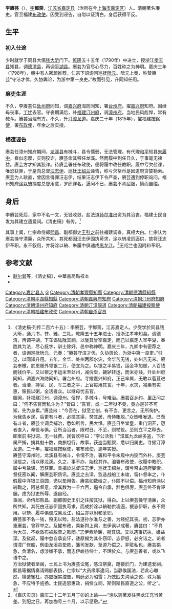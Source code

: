 {{明清人物信息框
| 姓名 = 李赓芸
| 原名 =
| 圖片名稱= 李赓芸.jpg
| 圖片大小 = 220px
| 圖片說明 = 《练川名人画像》收《布政使李先生像》
| 最高職務 = 福建布政使
| 屆數 = 
| 國家 = 大清
| 前任 = 
| 繼任 = 
| 爵位 =
| 籍貫 = [[江蘇省_(清)|江苏省]][[嘉定县|嘉定县]]
| 族裔 = 漢族
| 旗籍 = 
| 字號 = 字鄦斋
| 諡號 = 
| 出生日期 = [[乾隆|乾隆]]十九年（1754年）
| 出生地點 = [[江蘇省_(清)|江苏省]][[嘉定县|嘉定县]]
| 逝世日期 = [[嘉庆|嘉庆]]二十二年（1817年）
| 逝世地點 = [[福建省|福建省]][[福州|福州]]
| 墓葬 =
| 配偶 =
| 親屬 =
| 出身 = 
*乾隆五十五年庚戌恩科進士出身
| 經歷 = 
| 著作 =
}}
'''李赓芸'''（{{bd|1754年||1817年|catIdx=Li李}}），[[表字|字]]'''鄦斋'''，[[江蘇省_(清)|江苏省]][[嘉定县|嘉定县]]（治所在今[[上海市|上海市]][[嘉定区|嘉定区]]）人。清朝著名廉吏。官至福建[[布政使|布政使]]。因受到诬告，自缢以证清白。身后获得平反。

==生平==
===初入仕途===
少时就学于同县大儒[[钱大昕|钱大昕]]门下。[[乾隆|乾隆]]五十五年（1790年）中进士，授浙江[[孝丰县|孝丰县]]知县，调[[德清县|德清县]]，再调[[平湖县|平湖县]]。赓芸为官尽心尽力，百姓称之为神明。嘉庆三年（1798年），朝中有人密疏推荐，仁宗下诏询问巡抚[[阮元|阮元]]。阮元上奏，称赞赓芸“守洁才优，久协舆论，为浙中第一良吏。”故而引见，升同知任用。

===廉吏生涯===
不久，李賡芸任[[处州府|处州府]]同知，调[[嘉兴府|嘉兴府]]海防同知，署[[台州府|台州府]]。擢[[嘉兴府|嘉兴府]]知府。因继母丧事，[[丁忧|丁忧]]去官。守丧期满后，补[[福建|福建]][[汀州府|汀州府]]，调[[漳州府|漳州府]]。当地民风彪悍，常有械斗。赓芸治理有方。不久，升[[汀漳龙道|汀漳龙道]]。嘉庆二十年（1815年），擢福建[[按察使|按察使]]，署[[布政使|布政使]]，年余之后实授。

===横遭诬告===
赓芸任漳州知府期间，[[龙溪县|龙溪县]]有械斗，县令懦弱，无法管理。有代理[[和平|和平]]知县[[朱履中|朱履中]]，看似忠厚，实则狡诈，赓芸命其移任龙溪。然而履中到任日久，于事毫无裨益。赓芸方才知其狡诈。待赓芸署任布政使，便将履中改任教职。履中亏欠盐课，唯恐获罪，于是向总督[[汪志伊|汪志伊]]、巡抚[[王绍兰|王绍兰]]诬告，称亏欠帑币是因道府贪婪勒索。赓芸为人耿直，曾因言得罪汪志伊，结果汪志伊下令严查，赓芸遭到停职询问。福州知府[[涂以輈|涂以辀]]揣度总督用意，罗织罪名，逼问不已，赓芸不肯屈服，愤而自缢。

==身后==
李赓芸死后，家中不名一文，无钱收敛，盐法道[[孙尔准|孙尔准]]出资为其治丧。福建士民自发为其建立遗爱祠。《清史稿》有传。<ref>《清史稿·列传二百六十五》：李赓芸，字鄦斋，江苏嘉定人。少受学於同县钱大昕，通六书，苍、雅，三礼。乾隆五十五年进士，授浙江孝丰知县。调德清，再调平湖。下车谒陆陇其祠，以陇其曾宰嘉定，而己以嘉定人宰平湖，奉陇其为法，尽心抚字，训士除奸，邑中称神明。嘉庆三年，九卿中有密荐之者，诏询巡抚阮元，元奏：“赓芸守洁才优，久协舆论，为浙中第一良吏。”引见，以同知升用。五年，金华、处州两郡水灾，金华苦无钱，处州苦无米。赓芸奉檄，於恩赈外领银二万，便宜为之。以银之半易钱，运金华加赈，人百钱而钱价平。又以银之半运米至处州，减价粜，辘轳转运，而米亦贱。升处州府同知，调嘉兴海防同知，署台州府。寻擢嘉兴知府，正己率属，无敢以苞苴进者。治漕，持官、民、军三者之平，上官每用其言。十年，水灾，减粜有实惠，赈民以粥，全活者众。以继母忧去官。<br>服阕，补福建汀州，调漳州。俗悍，多械斗，号难治。赓芸召乡约、里正问之曰：“何不告官而私斗为？”皆曰：“告官，或一二年狱不竟，竟亦是非不可知，先为身累。”赓芸曰：“今吾在，狱至立剖。有不当，更言之，无所徇护。为我告乡民，后更有斗者，必擒其渠，焚其居，毋恃贿脱。”众皆唯唯退。已而有斗者，赓芸立调兵捕治，悉如所言，民大惧。赓芸日坐堂皇，重门洞开，愬者直入，命役与俱。召所当治者，限时日。不至，则杖役。至则立平之释去。即案前书狱词，无一钱费。民皆欢呼曰：“李公活我！”漳属九龙岭多盗，下所属严捕，擒其魁十数，商旅坦行。故事，获盗当甄叙，悉以归属吏。寻擢汀漳龙道。二十年，擢福建按察使，署布政使，逾年实授。<br>赓芸守漳州时，龙溪县有械斗，令懦不治。署和平令朱履中内狡而外朴，庚芸误信之，请以移龙溪。久之，事不办，始稔其诈。洎署布政使，改履中教职。履中亏盐课，恐获罪。具揭於总督汪志伊、巡抚王绍兰，谓亏帑由道府婪索。督抚密以闻，解赓芸职质讯。赓芸之去漳，监造战船工未竣，留仆督率之，仆假履中洋银三百圆，诡以垫用告。赓芸如数给之，仆匿不以偿。福州知府涂以辀鞫之，阿总督意，增其数为一千六百，逼令自承，辞色俱厉，赓芸终不肯诬服。虑为狱吏所辱，遂自经。<br>事闻，命侍郎熙昌、副都御史王引之往按其狱，得白。上以赓芸操守清廉，众所共知。其死由汪志伊固执苛求，而成於涂以辀勒供凌逼，褫志伊职，永不叙用。以辀、履中俱谴戍黑龙江，绍兰亦以附和革职。<br>赓芸家不名一钱，殁无以殓。盐法道孙尔准与之善，为经纪其丧。初，志伊亦重赓芸，曾荐举之。及擢布政，乘新舆上谒，志伊讽以戒奢，赓芸曰：“不肖为大员，不欲效布被脱粟之欺罔。”志伊素矫廉，衔其语。又以遇事抗执，嫌益深。及狱起，履中忽自承妄讦，诿原揭为其仆窃印，志伊怒，必穷诘之。论者谓漳厂修船，例由龙溪县垫款，籓司发款，至道乃偿之，非赃私也。赓芸狷急，负清名，虑涉嫌不承，而志伊峻待绅士，不理於众。与赓芸善者，或以飞语中之。<br>方治狱使者至闽，士民上书为赓芸讼冤，感泣祭奠，踵接於门，为建遗爱祠。熙昌等据情奏请赐额表扬，仁宗以“大员缘事逮问，当静俟国法，若此心皦然，横遭冤枉，亦应据实控告，朝廷必为昭雪；乃效匹夫沟渎之谅，殊为褊急，不应特予旌扬。士民追思惠政，捐赀立祠，斯则斯民直道之公，听之”。</ref>

其事上闻，仁宗命侍郎[[熙昌|熙昌]]、副都御史[[王引之|王引之]]前往福建调查，真相大白。仁宗认为赓芸操守清廉，众所共知，其死都因汪志伊固执苛求，涂以辀凌厉逼供，故将汪志伊革职，永不叙用，并将涂以辀、朱履中俱谴戍[[黑龙江|黑龙江]]。<ref>《嘉庆实录》嘉庆二十二年五月丁卯的上谕——“涂以辀著发往黑龙江充当苦差。到配之日，再加枷号三个月，以示惩儆。”</ref>王绍兰也因附和革职。

==参考文献==
{{reflist}}
*[[赵尔巽|赵尔巽]]等，《清史稿》，中華書局點校本
*{{cite book|author=编纂委员会  |title=《福建省情资料库》 |year=2001年 |publisher=福建省地方志编纂委员会 |location=福建 |isbn=}}

{{start box}}
{{s-off}}
{{succession box|[[福綸布|福綸布]]|[[孫爾準|孫爾準]]|[[汀州府|汀州府]][[知府|知府]]|[[嘉庆|嘉庆]]十七－十九年<br />（1812－1814年）}}
{{succession box|[[英泰|英泰]]|[[毕所|毕所譡]]|[[漳州府|漳州府]][[知府|知府]]|[[嘉庆|嘉庆]]十九－二十年<br />（1814－1815年）}}
{{end box}}

{{乾隆五十五年庚戌恩科殿試金榜}}

{{Authority control}}

{{DEFAULTSORT:}}
[[Category:嘉定县人|Category:嘉定县人]]
[[Category:李姓|G]]
[[Category:清朝孝豐縣知縣|Category:清朝孝豐縣知縣]]
[[Category:清朝德清縣知縣|Category:清朝德清縣知縣]]
[[Category:清朝平湖縣知縣|Category:清朝平湖縣知縣]]
[[Category:清朝嘉興府知府|Category:清朝嘉興府知府]]
[[Category:清朝汀州府知府|Category:清朝汀州府知府]]
[[Category:清朝漳州府知府|Category:清朝漳州府知府]]
[[Category:清朝汀漳龍道|Category:清朝汀漳龍道]]
[[Category:清朝福建按察使|Category:清朝福建按察使]]
[[Category:清朝福建布政使|Category:清朝福建布政使]]
[[Category:清朝自杀官员|Category:清朝自杀官员]]